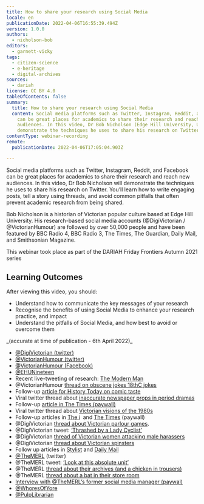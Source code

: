 ```yaml
---
title: How to share your research using Social Media
locale: en
publicationDate: 2022-04-06T16:55:39.494Z
version: 1.0.0
authors:
  - nicholson-bob
editors:
  - garnett-vicky
tags:
  - citizen-science
  - e-heritage
  - digital-archives
sources:
  - dariah
license: CC BY 4.0
tableOfContents: false
summary:
  title: How to share your research using Social Media
  content: Social media platforms such as Twitter, Instagram, Reddit, and Facebook
    can be great places for academics to share their research and reach new
    audiences. In this video, Dr Bob Nicholson (Edge Hill University, UK) will
    demonstrate the techniques he uses to share his research on Twitter.
contentType: webinar-recording
remote:
  publicationDate: 2022-04-06T17:05:04.903Z

---
```

Social media platforms such as Twitter, Instagram, Reddit, and Facebook can be great places for academics to share their research and reach new audiences. In this video, Dr Bob Nicholson will demonstrate the techniques he uses to share his research on Twitter. You’ll learn how to write engaging posts, tell a story using threads, and avoid common pitfalls that often prevent academic research from being shared. 

Bob Nicholson is a historian of Victorian popular culture based at Edge Hill University. His research-based social media accounts (@DigiVictorian / @VictorianHumour) are followed by over 50,000 people and have been featured by BBC Radio 4, BBC Radio 3, The Times, The Guardian, Daily Mail, and Smithsonian Magazine. 

This webinar took place as part of the DARIAH Friday Frontiers Autumn 2021 series

## Learning Outcomes

After viewing this video, you should:

- Understand how to communicate the key messages of your research
- Recognise the benefits of using Social Media to enhance your research practice, and impact
- Understand the pitfalls of Social Media, and how best to avoid or overcome them



<VideoCard provider="youtube" id="zEqslcXqT5k" title="How to share your research using social media" subtitle="Click here to view" image="images/bob-nicholson-thumbnail-image.png" />

<SideNote type="tip" title="Links to items mentioned during the presentation">
_(accurate at time of publication - 6th April 2022)_

- [@DigiVictorian (twitter)](https://twitter.com/DigiVictorian)
- [@VictorianHumour (twitter)](https://twitter.com/VictorianHumour)
- [@VictorianHumour (Facebook)](https://www.facebook.com/VictorianHumour)
- [@EHUNineteen](https://twitter.com/EHUNineteen) 
- Recent live-tweeting of research: [The Modern Man](https://twitter.com/DigiVictorian/status/1461656706862260225)
- @VictorianHumour [thread on obscene jokes 18thC jokes](https://twitter.com/VictorianHumour/status/1281988894536413184?s=20)
- Follow-up [article for History Today on comic taste](https://www.historytoday.com/archive/history-matters/did-you-hear-one)
- Viral twitter thread about [inaccurate newspaper props in period dramas](https://twitter.com/DigiVictorian/status/934543116304035840?s=20)
- Follow-up [article in The Times (paywall)](https://www.thetimes.co.uk/article/historian-bob-nicholson-tears-strip-off-makers-of-dickens-biopic-the-man-who-invented-christmas-starring-dan-stevens-over-size-of-newspaper-headlines-cvnvngcg5)
- Viral twitter thread about [Victorian visions of the 1980s](https://twitter.com/DigiVictorian/status/1078416956401860610?s=20)
- Follow-up articles in [The i](https://inews.co.uk/culture/victorians-predicted-brexit-internet-and-the-pot-noodle-1888-magazine-reveals-240711)  and [The Times](https://www.thetimes.co.uk/article/for-every-telectroscope-there-s-a-protein-pill-nkszvrglp) (paywall)
- @DigiVictorian [thread about Victorian parlour games](https://twitter.com/DigiVictorian/status/1048594464376324096?s=20).
- @DigiVictorian tweet: [‘Thrashed by a Lady Cyclist’](https://twitter.com/DigiVictorian/status/487543691352219648?s=20)
- @DigiVictorian [thread of Victorian women attacking male harassers](https://twitter.com/DigiVictorian/status/1297324669318692865?s=20)
- @DigiVictorian [thread about Victorian spinsters](https://twitter.com/DigiVictorian/status/964842367508516864?s=20)
- Follow up articles in [Stylist](https://www.stylist.co.uk/life/why-am-i-a-spinster-victorian-women-hilarious-feminist-answers/265102) and [Daily Mail](https://www.dailymail.co.uk/news/article-9270079/How-Victorian-spinsters-took-aim-gentlemen-day-happily-SINGLE.html)
- [@TheMERL](https://twitter.com/TheMERL) (twitter)
- @TheMERL tweet: [‘Look at this absolute unit’](https://twitter.com/TheMERL/status/983341970318938112?s=20)
- @TheMERL [thread about their archives (and a chicken in trousers)](https://twitter.com/TheMERL/status/1048541160271237120?s=20)
- @TheMERL [thread about a bat in their store room](https://twitter.com/TheMERL/status/1099661508852752390?s=20)
- [Interview with @TheMERL’s former social media manager (paywal)](https://www.thetimes.co.uk/article/big-thinking-museum-of-english-rural-life-finds-the-secret-of-success-is-a-huge-exmoor-horn-sheep-6tvrml6sr)
- [@WhoresOfYore](https://twitter.com/WhoresofYore)
- [@PulpLibrarian](https://twitter.com/PulpLibrarian)
</SideNote>